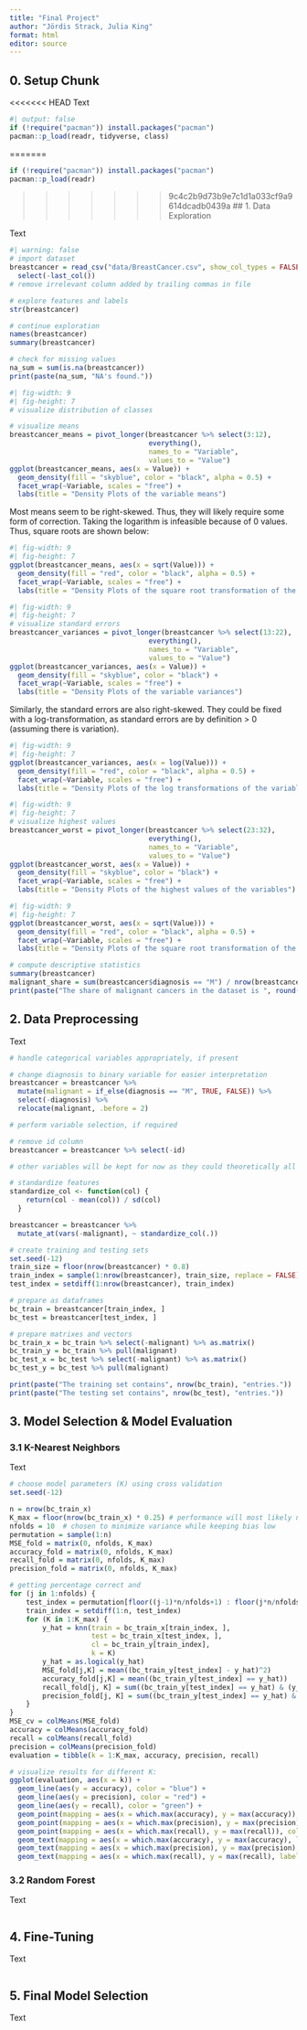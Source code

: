 ```yaml
---
title: "Final Project"
author: "Jördis Strack, Julia King"
format: html
editor: source
---
```


## 0. Setup Chunk

<<<<<<< HEAD
Text

```r
#| output: false
if (!require("pacman")) install.packages("pacman")
pacman::p_load(readr, tidyverse, class)
```

=======
```r
if (!require("pacman")) install.packages("pacman")
pacman::p_load(readr)
```


>>>>>>> 9c4c2b9d73b9e7c1d1a033cf9a9614dcadb0439a
## 1. Data Exploration

Text

```r
#| warning: false
# import dataset
breastcancer = read_csv("data/BreastCancer.csv", show_col_types = FALSE) %>%
  select(-last_col())
# remove irrelevant column added by trailing commas in file
```

```r
# explore features and labels
str(breastcancer)
```

```r
# continue exploration
names(breastcancer)
summary(breastcancer)
```



```r
# check for missing values
na_sum = sum(is.na(breastcancer))
print(paste(na_sum, "NA's found."))
```

```r
#| fig-width: 9
#| fig-height: 7
# visualize distribution of classes

# visualize means
breastcancer_means = pivot_longer(breastcancer %>% select(3:12), 
                                  everything(), 
                                  names_to = "Variable", 
                                  values_to = "Value")
ggplot(breastcancer_means, aes(x = Value)) +
  geom_density(fill = "skyblue", color = "black", alpha = 0.5) +
  facet_wrap(~Variable, scales = "free") +
  labs(title = "Density Plots of the variable means")
```

Most means seem to be right-skewed. Thus, they will likely require some form of correction. Taking the logarithm is infeasible because of 0 values. Thus, square roots are shown below:

```r
#| fig-width: 9
#| fig-height: 7
ggplot(breastcancer_means, aes(x = sqrt(Value))) +
  geom_density(fill = "red", color = "black", alpha = 0.5) +
  facet_wrap(~Variable, scales = "free") +
  labs(title = "Density Plots of the square root transformation of the variable means")
```


```r
#| fig-width: 9
#| fig-height: 7
# visualize standard errors
breastcancer_variances = pivot_longer(breastcancer %>% select(13:22), 
                                  everything(), 
                                  names_to = "Variable", 
                                  values_to = "Value")
ggplot(breastcancer_variances, aes(x = Value)) +
  geom_density(fill = "skyblue", color = "black") +
  facet_wrap(~Variable, scales = "free") +
  labs(title = "Density Plots of the variable variances")
```
Similarly, the standard errors are also right-skewed. They could be fixed with a log-transformation, as standard errors are by definition > 0 (assuming there is variation).

```r
#| fig-width: 9
#| fig-height: 7
ggplot(breastcancer_variances, aes(x = log(Value))) +
  geom_density(fill = "red", color = "black", alpha = 0.5) +
  facet_wrap(~Variable, scales = "free") +
  labs(title = "Density Plots of the log transformations of the variable variances")
```

```r
#| fig-width: 9
#| fig-height: 7
# visualize highest values
breastcancer_worst = pivot_longer(breastcancer %>% select(23:32), 
                                  everything(), 
                                  names_to = "Variable", 
                                  values_to = "Value")
ggplot(breastcancer_worst, aes(x = Value)) +
  geom_density(fill = "skyblue", color = "black") +
  facet_wrap(~Variable, scales = "free") +
  labs(title = "Density Plots of the highest values of the variables")
```

```r
#| fig-width: 9
#| fig-height: 7
ggplot(breastcancer_worst, aes(x = sqrt(Value))) +
  geom_density(fill = "red", color = "black", alpha = 0.5) +
  facet_wrap(~Variable, scales = "free") +
  labs(title = "Density Plots of the square root transformation of the highest values of the variables")
```


```r
# compute descriptive statistics
summary(breastcancer)
malignant_share = sum(breastcancer$diagnosis == "M") / nrow(breastcancer)
print(paste("The share of malignant cancers in the dataset is ", round(malignant_share, 3), ".", sep = ""))
```


## 2. Data Preprocessing

Text

```r
# handle categorical variables appropriately, if present

# change diagnosis to binary variable for easier interpretation
breastcancer = breastcancer %>% 
  mutate(malignant = if_else(diagnosis == "M", TRUE, FALSE)) %>%
  select(-diagnosis) %>%
  relocate(malignant, .before = 2)
```

```r
# perform variable selection, if required

# remove id column
breastcancer = breastcancer %>% select(-id)

# other variables will be kept for now as they could theoretically all contribute to the result.
```

```r
# standardize features
standardize_col <- function(col) {
    return(col - mean(col)) / sd(col)
  }

breastcancer = breastcancer %>%
  mutate_at(vars(-malignant), ~ standardize_col(.))
```


```r
# create training and testing sets
set.seed(-12)
train_size = floor(nrow(breastcancer) * 0.8)
train_index = sample(1:nrow(breastcancer), train_size, replace = FALSE)
test_index = setdiff(1:nrow(breastcancer), train_index)

# prepare as dataframes
bc_train = breastcancer[train_index, ]
bc_test = breastcancer[test_index, ]

# prepare matrixes and vectors
bc_train_x = bc_train %>% select(-malignant) %>% as.matrix()
bc_train_y = bc_train %>% pull(malignant)
bc_test_x = bc_test %>% select(-malignant) %>% as.matrix()
bc_test_y = bc_test %>% pull(malignant)

print(paste("The training set contains", nrow(bc_train), "entries."))
print(paste("The testing set contains", nrow(bc_test), "entries."))
```


## 3. Model Selection & Model Evaluation

### 3.1 K-Nearest Neighbors

Text

```r
# choose model parameters (K) using cross validation
set.seed(-12)

n = nrow(bc_train_x)
K_max = floor(nrow(bc_train_x) * 0.25) # performance will most likely not improve by defining K above 25% of the dataset 
nfolds = 10  # chosen to minimize variance while keeping bias low
permutation = sample(1:n)  
MSE_fold = matrix(0, nfolds, K_max)  
accuracy_fold = matrix(0, nfolds, K_max) 
recall_fold = matrix(0, nfolds, K_max) 
precision_fold = matrix(0, nfolds, K_max) 

# getting percentage correct and 
for (j in 1:nfolds) {
    test_index = permutation[floor((j-1)*n/nfolds+1) : floor(j*n/nfolds)]  
    train_index = setdiff(1:n, test_index) 
    for (K in 1:K_max) {
        y_hat = knn(train = bc_train_x[train_index, ], 
                    test = bc_train_x[test_index, ], 
                    cl = bc_train_y[train_index], 
                    k = K)
        y_hat = as.logical(y_hat)
        MSE_fold[j,K] = mean((bc_train_y[test_index] - y_hat)^2)  
        accuracy_fold[j,K] = mean((bc_train_y[test_index] == y_hat))
        recall_fold[j, K] = sum((bc_train_y[test_index] == y_hat) & (y_hat == TRUE)) / sum((bc_train_y[test_index] == TRUE))
        precision_fold[j, K] = sum((bc_train_y[test_index] == y_hat) & (y_hat == TRUE)) / sum((y_hat == TRUE))
    }
}
MSE_cv = colMeans(MSE_fold)
accuracy = colMeans(accuracy_fold)
recall = colMeans(recall_fold)
precision = colMeans(precision_fold)
evaluation = tibble(k = 1:K_max, accuracy, precision, recall)
```

```r
# visualize results for different K:
ggplot(evaluation, aes(x = k)) +
  geom_line(aes(y = accuracy), color = "blue") +
  geom_line(aes(y = precision), color = "red") +
  geom_line(aes(y = recall), color = "green") + 
  geom_point(mapping = aes(x = which.max(accuracy), y = max(accuracy)), color = "blue", size = 3) + 
  geom_point(mapping = aes(x = which.max(precision), y = max(precision)), color = "red", size = 3) + 
  geom_point(mapping = aes(x = which.max(recall), y = max(recall)), color = "green", size = 3) + 
  geom_text(mapping = aes(x = which.max(accuracy), y = max(accuracy), label = which.max(accuracy)), vjust = 1, hjust = 0) + 
  geom_text(mapping = aes(x = which.max(precision), y = max(precision), label = which.max(precision)), vjust = 1, hjust = 0) + 
  geom_text(mapping = aes(x = which.max(recall), y = max(recall), label = which.max(recall)), vjust = 1, hjust = 0)
```


### 3.2 Random Forest

Text

```r

```

## 4. Fine-Tuning

Text

```r

```

## 5. Final Model Selection

Text

```r

```
